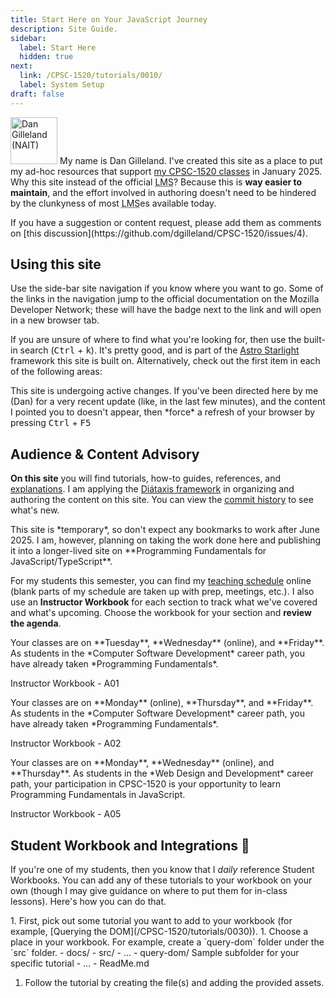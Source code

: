 ```yaml
---
title: Start Here on Your JavaScript Journey
description: Site Guide.
sidebar:
  label: Start Here
  hidden: true
next:
  link: /CPSC-1520/tutorials/0010/
  label: System Setup
draft: false
---
```



<Image src={dg} alt="Dan Gilleland (NAIT)" class="float-end" width="75" /> My name is Dan Gilleland. I've created this site as a place to put my ad-hoc resources that support [my CPSC-1520 classes](#audience--content-advisory) in January 2025. Why this site instead of the official <abbr title="Learning Management System">LMS</abbr>? Because this is **way easier to maintain**, and the effort involved in authoring doesn't need to be hindered by the clunkyness of most <abbr title="Learning Management System">LMS</abbr>es available today.

<Aside type="tip" title="Contributions">
If you have a suggestion or content request, please add them as comments on [this discussion](https://github.com/dgilleland/CPSC-1520/issues/4).
</Aside>

## Using this site

Use the side-bar site navigation if you know where you want to go. Some of the links in the navigation jump to the official documentation on the Mozilla Developer Network; these will have the <Badge text="MDN" size="small" variant="note" /> badge next to the link and will open in a new browser tab.

If you are unsure of where to find what you're looking for, then use the built-in search (<kbd>Ctrl</kbd> + <kbd>k</kbd>). It's pretty good, and is part of the [Astro Starlight](https://starlight.astro.build) framework this site is built on. Alternatively, check out the first item in each of the following areas:

<CardGrid>
  <LinkCard title="Your First Tutorial" href="/CPSC-1520/tutorials/0030/" />
  <LinkCard title="How-To Guides" href="/CPSC-1520/guides/0010/" />
  <LinkCard title="Explanations" href="/CPSC-1520/explanations/0010/" />
  <LinkCard title="References" href="/CPSC-1520/reference/0000/" />
</CardGrid>

<Aside title="Where is it?">
This site is undergoing active changes. If you've been directed here by me (Dan) for a very recent update (like, in the last few minutes), and the content I pointed you to doesn't appear, then *force* a refresh of your browser by pressing <kbd>Ctrl</kbd> + <kbd>F5</kbd>
</Aside>

## Audience & Content Advisory

**On this site** you will find tutorials, how-to guides, references, and [explanations](/CPSC-1520/explanations/0000). I am applying the [Diátaxis framework](https://diataxis.fr/start-here/#the-four-kinds-of-documentation) in organizing and authoring the content on this site. You can view the [commit history](https://github.com/dgilleland/CPSC-1520/commits/main/) to see what's new.

<Aside type="caution">
This site is *temporary*, so don't expect any bookmarks to work after June 2025. I am, however, planning on taking the work done here and publishing it into a longer-lived site on **Programming Fundamentals for JavaScript/TypeScript**.
</Aside>

For my students this semester, you can find my <a target="_blank" href="https://dgilleland.github.io/schedule">teaching schedule</a> online (blank parts of my schedule are taken up with prep, meetings, etc.). I also use an **Instructor Workbook** for each section to track what we've covered and what's upcoming. Choose the workbook for your section and **review the agenda**.

<Tabs>
  <TabItem label="Section A01">
  Your classes are on **Tuesday**, **Wednesday** (online), and **Friday**. As students in the *Computer Software Development* career path, you have already taken *Programming Fundamentals*.

  <LinkButton href="https://github.com/CPSC-1520/DanG-A01-CPSC-1520-Instructor-Workbook-2025-Jan" icon="external" target="_blank">Instructor Workbook - A01</LinkButton>
  </TabItem>

  <TabItem label="Section A02">
  Your classes are on **Monday** (online), **Thursday**, and **Friday**. As students in the *Computer Software Development* career path, you have already taken *Programming Fundamentals*.

  <LinkButton href="https://github.com/CPSC-1520/DanG-A02-CPSC-1520-Instructor-Workbook-2025-Jan" icon="external" target="_blank">Instructor Workbook - A02</LinkButton>
  </TabItem>

  <TabItem label="Section A05">
  Your classes are on **Monday**, **Wednesday** (online), and **Thursday**. As students in the *Web Design and Development* career path, your participation in CPSC-1520 is your opportunity to learn Programming Fundamentals in JavaScript.

  <LinkButton href="https://github.com/CPSC-1520/DanG-A05-CPSC-1520-Instructor-Workbook-2025-Jan" icon="external" target="_blank">Instructor Workbook - A05</LinkButton>
  </TabItem>
</Tabs>

## Student Workbook and Integrations 💯

If you're one of my students, then you know that I *daily* reference Student Workbooks. You can add any of these tutorials to your workbook on your own (though I may give guidance on where to put them for in-class lessons). Here's how you can do that.

<Steps>
1. First, pick out some tutorial you want to add to your workbook (for example, [Querying the DOM](/CPSC-1520/tutorials/0030)).
1. Choose a place in your workbook. For example, create a `query-dom` folder under the `src` folder.

   <FileTree>
   - docs/
   - src/
     - ...
     - query-dom/ Sample subfolder for your specific tutorial
     - ...
   - ReadMe.md
   </FileTree>

1. Follow the tutorial by creating the file(s) and adding the provided assets.
</Steps>
